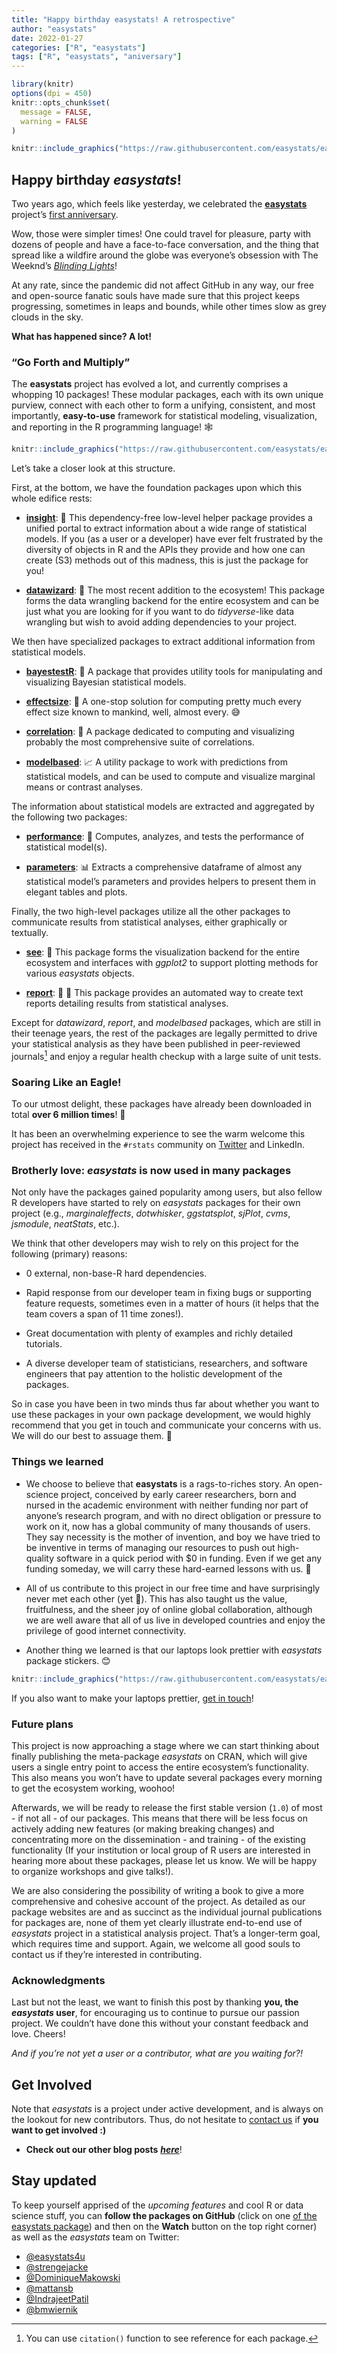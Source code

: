 ```yaml
---
title: "Happy birthday easystats! A retrospective"
author: "easystats"
date: 2022-01-27
categories: ["R", "easystats"]
tags: ["R", "easystats", "aniversary"]
---
```



```r
library(knitr)
options(dpi = 450)
knitr::opts_chunk$set(
  message = FALSE,
  warning = FALSE
)
```

```r
knitr::include_graphics("https://raw.githubusercontent.com/easystats/easystats/master/man/figures/logo.png")
```

## Happy birthday *easystats*!

Two years ago, which feels like yesterday, we celebrated the [**easystats**](https://easystats.github.io/easystats) project's [first anniversary](https://easystats.github.io/blog/posts/easystats_oneyear/).

Wow, those were simpler times! One could travel for pleasure, party with dozens of people and have a face-to-face conversation, and the thing that spread like a wildfire around the globe was everyone's obsession with The Weeknd's [*Blinding Lights*](https://www.youtube.com/watch?v=4NRXx6U8ABQ)!

At any rate, since the pandemic did not affect GitHub in any way, our free and open-source fanatic souls have made sure that this project keeps progressing, sometimes in leaps and bounds, while other times slow as grey clouds in the sky.

**What has happened since? A lot!**

### "Go Forth and Multiply"

The **easystats** project has evolved a lot, and currently comprises a whopping 10 packages! These modular packages, each with its own unique purview, connect with each other to form a unifying, consistent, and most importantly, **easy-to-use** framework for statistical modeling, visualization, and reporting in the R programming language! 🕸️

```r
knitr::include_graphics("https://raw.githubusercontent.com/easystats/easystats/master/man/figures/logo_wall.png")
```

Let's take a closer look at this structure.

First, at the bottom, we have the foundation packages upon which this whole edifice rests:

- [**insight**](https://easystats.github.io/insight): 🔮 This dependency-free low-level helper package provides a unified portal to extract information about a wide range of statistical models. If you (as a user or a developer) have ever felt frustrated by the diversity of objects in R and the APIs they provide and how one can create (S3) methods out of this madness, this is just the package for you!

- [**datawizard**](https://easystats.github.io/datawizard): 🧙 The most recent addition to the ecosystem! This package forms the data wrangling backend for the entire ecosystem and can be just what you are looking for if you want to do *tidyverse*-like data wrangling but wish to avoid adding dependencies to your project.

We then have specialized packages to extract additional information from statistical models.

- [**bayestestR**](https://easystats.github.io/bayestestR): 👻 A package that provides utility tools for manipulating and visualizing Bayesian statistical models.

- [**effectsize**](https://easystats.github.io/effectsize): 🐉 A one-stop solution for computing pretty much every effect size known to mankind, well, almost every. 😅

- [**correlation**](https://easystats.github.io/correlation): 🔗 A package dedicated to computing and visualizing probably the most comprehensive suite of correlations.

- [**modelbased**](https://easystats.github.io/modelbased): 📈 A utility package to work with predictions from statistical models, and can be used to compute and visualize marginal means or contrast analyses.

The information about statistical models are extracted and aggregated by the following two packages:

- [**performance**](https://easystats.github.io/performance): 💪 Computes, analyzes, and tests the performance of statistical model(s).

- [**parameters**](https://easystats.github.io/parameters): 📊 Extracts a comprehensive dataframe of almost any statistical model's parameters and provides helpers to present them in elegant tables and plots.

Finally, the two high-level packages utilize all the other packages to communicate results from statistical analyses, either graphically or textually.

- [**see**](https://easystats.github.io/see): 🎨 This package forms the visualization backend for the entire ecosystem and interfaces with *ggplot2* to support plotting methods for various *easystats* objects.

- [**report**](https://easystats.github.io/report): 📜 🎉 This package provides an automated way to create text reports detailing results from statistical analyses.

Except for *datawizard*, *report*, and *modelbased* packages, which are still in their teenage years, the rest of the packages are legally permitted to drive your statistical analysis as they have been published in peer-reviewed journals^[You can use `citation()` function to see reference for each package.] and enjoy a regular health checkup with a large suite of unit tests.

### Soaring Like an Eagle!

To our utmost delight, these packages have already been downloaded in total **over 6 million times**! 🤯

It has been an overwhelming experience to see the warm welcome this project has received in the `#rstats` community on [Twitter](https://twitter.com/easystats4u) and LinkedIn.

### Brotherly love: *easystats* is now used in many packages

Not only have the packages gained popularity among users, but also fellow R developers have started to rely on *easystats* packages for their own project (e.g., *marginaleffects*, *dotwhisker*, *ggstatsplot*, *sjPlot*, *cvms*, *jsmodule*, *neatStats*, etc.).

We think that other developers may wish to rely on this project for the following (primary) reasons:

- 0 external, non-base-R hard dependencies.

- Rapid response from our developer team in fixing bugs or supporting feature requests, sometimes even in a matter of hours (it helps that the team covers a span of 11 time zones!).

- Great documentation with plenty of examples and richly detailed tutorials.

- A diverse developer team of statisticians, researchers, and software engineers that pay attention to the holistic development of the packages.

So in case you have been in two minds thus far about whether you want to use these packages in your own package development, we would highly recommend that you get in touch and communicate your concerns with us. We will do our best to assuage them. 🤗

### Things we learned

* We choose to believe that **easystats** is a rags-to-riches story. An open-science project, conceived by early career researchers, born and nursed in the academic environment with neither funding nor part of anyone's research program, and with no direct obligation or pressure to work on it, now has a global community of many thousands of users. They say necessity is the mother of invention, and boy we have tried to be inventive in terms of managing our resources to push out high-quality software in a quick period with $0 in funding. Even if we get any funding someday, we will carry these hard-earned lessons with us. 💪

* All of us contribute to this project in our free time and have surprisingly never met each other (yet 🤞). This has also taught us the value, fruitfulness, and the sheer joy of online global collaboration, although we are well aware that all of us live in developed countries and enjoy the privilege of good internet connectivity.

* Another thing we learned is that our laptops look prettier with *easystats* package stickers. 😊

```r
knitr::include_graphics("https://raw.githubusercontent.com/easystats/easystats/master/man/figures/stickers.jpg")
```

If you also want to make your laptops prettier, [get in touch](https://twitter.com/easystats4u/status/1461674060283269123?s=20)!

### Future plans

This project is now approaching a stage where we can start thinking about finally publishing the meta-package *easystats* on CRAN, which will give users a single entry point to access the entire ecosystem's functionality. This also means you won't have to update several packages every morning to get the ecosystem working, woohoo!

Afterwards, we will be ready to release the first stable version (`1.0`) of most - if not all - of our packages. This means that there will be less focus on actively adding new features (or making breaking changes) and concentrating more on the dissemination - and training - of the existing functionality (If your institution or local group of R users are interested in hearing more about these packages, please let us know. We will be happy to organize workshops and give talks!).

We are also considering the possibility of writing a book to give a more comprehensive and cohesive account of the project. As detailed as our package websites are and as succinct as the individual journal publications for packages are, none of them yet clearly illustrate end-to-end use of *easystats* project in a statistical analysis project. That's a longer-term goal, which requires time and support. Again, we welcome all good souls to contact us if they're interested in contributing.

### Acknowledgments

Last but not the least, we want to finish this post by thanking **you, the *easystats* user**, for encouraging us to continue to pursue our passion project. We couldn't have done this without your constant feedback and love. Cheers!

*And if you're not yet a user or a contributor, what are you waiting for?!*

## Get Involved

Note that *easystats* is a project under active development, and is always on the lookout for new contributors. Thus, do not hesitate to [contact us](https://twitter.com/easystats4u) if **you want to get involved :)**

- **Check out our other blog posts** [***here***](https://easystats.github.io/blog/posts/)!

## Stay updated 

To keep yourself apprised of the *upcoming features* and cool R or data science stuff, you can **follow the packages on GitHub** (click on one [of the easystats package](https://github.com/easystats)) and then on the **Watch** button on the top right corner) as well as the *easystats* team on Twitter:

- [\@easystats4u](https://twitter.com/easystats4u)
- [\@strengejacke](https://twitter.com/strengejacke)
- [\@DominiqueMakowski](https://twitter.com/Dom_Makowski)
- [\@mattansb](https://twitter.com/mattansb)
- [\@IndrajeetPatil](https://twitter.com/patilindrajeets)
- [\@bmwiernik](https://twitter.com/bwiernik)
